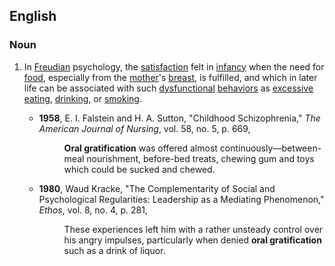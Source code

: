 ==English==

===Noun===
{{en-noun|head=[[oral]] [[gratification]]}}

# {{context|psychology|lang=en}} In [[Freudian]] psychology, the [[satisfaction]] felt in [[infancy]] when the need for [[food]], especially from the [[mother]]'s [[breast]], is fulfilled, and which in later life can be associated with such [[dysfunctional]] [[behavior]]s as [[excessive]] [[eating]], [[drinking]], or [[smoking]].
#*'''1958''', E. I. Falstein and H. A. Sutton, "Childhood Schizophrenia," ''The American Journal of Nursing'', vol. 58, no. 5, p. 669,
#*:'''Oral gratification''' was offered almost continuously—between-meal nourishment, before-bed treats, chewing gum and toys which could be sucked and chewed.
#*'''1980''', Waud Kracke, "The Complementarity of Social and Psychological Regularities: Leadership as a Mediating Phenomenon," ''Ethos'', vol. 8, no. 4, p. 281,
#*:These experiences left him with a rather unsteady control over his angry impulses, particularly when denied '''oral gratification''' such as a drink of liquor.